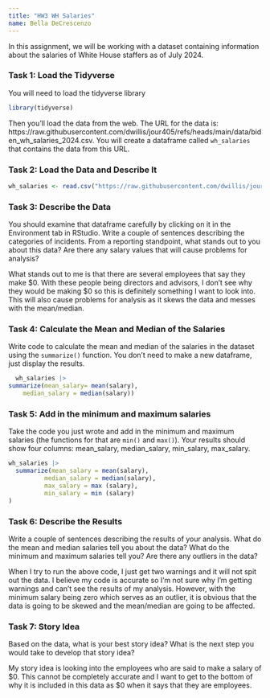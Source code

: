 ```yaml
---
title: "HW3 WH Salaries"
name: Bella DeCrescenzo
---
```


In this assignment, we will be working with a dataset containing information about the salaries of White House staffers as of July 2024.

### Task 1: Load the Tidyverse

You will need to load the tidyverse library

```r
library(tidyverse)
```

Then you'll load the data from the web. The URL for the data is: https://raw.githubusercontent.com/dwillis/jour405/refs/heads/main/data/biden_wh_salaries_2024.csv. You will create a dataframe called `wh_salaries` that contains the data from this URL.

### Task 2: Load the Data and Describe It

```r
wh_salaries <- read.csv("https://raw.githubusercontent.com/dwillis/jour405/refs/heads/main/data/biden_wh_salaries_2024.csv")
```
### Task 3: Describe the Data

You should examine that dataframe carefully by clicking on it in the Environment tab in RStudio. Write a couple of sentences describing the categories of incidents. From a reporting standpoint, what stands out to you about this data? Are there any salary values that will cause problems for analysis?

What stands out to me is that there are several employees that say they make $0. With these people being directors and advisors, I don't see why they would be making $0 so this is definitely something I want to look into. This will also cause problems for analysis as it skews the data and messes with the mean/median.

### Task 4: Calculate the Mean and Median of the Salaries

Write code to calculate the mean and median of the salaries in the dataset using the `summarize()` function. You don't need to make a new dataframe, just display the results.

```r
  wh_salaries |>
summarize(mean_salary= mean(salary),
    median_salary = median(salary))
```

### Task 5: Add in the minimum and maximum salaries

Take the code you just wrote and add in the minimum and maximum salaries (the functions for that are `min()` and `max()`). Your results should show four columns: mean_salary, median_salary, min_salary, max_salary.

```r
wh_salaries |>
  summarize(mean_salary = mean(salary),
          median_salary = median(salary),
          max_salary = max (salary),
          min_salary = min (salary)
)
```

### Task 6: Describe the Results

Write a couple of sentences describing the results of your analysis. What do the mean and median salaries tell you about the data? What do the minimum and maximum salaries tell you? Are there any outliers in the data?

When I try to run the above code, I just get two warnings and it will not spit out the data. I believe my code is accurate so I'm not sure why I'm getting warnings and can't see the results of my analysis. However, with the minimum salary being zero which serves as an outlier, it is obvious that the data is going to be skewed and the mean/median are going to be affected. 

### Task 7: Story Idea

Based on the data, what is your best story idea? What is the next step you would take to develop that story idea?

My story idea is looking into the employees who are said to make a salary of $0. This cannot be completely accurate and I want to get to the bottom of why it is included in this data as $0 when it says that they are employees. 
